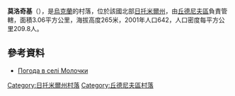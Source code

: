 {{coord|49|51|13|N|27|58|45|E|scale:30000|display=title}}

'''莫洛奇基'''（{{lang-uk|Молочки}}），是[[烏克蘭|烏克蘭]]的村落，位於該國北部[[日托米爾州|日托米爾州]]，由[[丘德尼夫區|丘德尼夫區]]負責管轄，面積3.06平方公里，海拔高度265米，2001年人口642，人口密度每平方公里209.8人。

==參考資料==
* [http://weather.in.ua/ua/zhitomirskaja/16230 Погода в селі Молочки]

{{DEFAULTSORT:Молочки}}
[[Category:日托米爾州村落|Category:日托米爾州村落]]
[[Category:丘德尼夫區村落|Category:丘德尼夫區村落]]


{{Zhytomyr-geo-stub}}